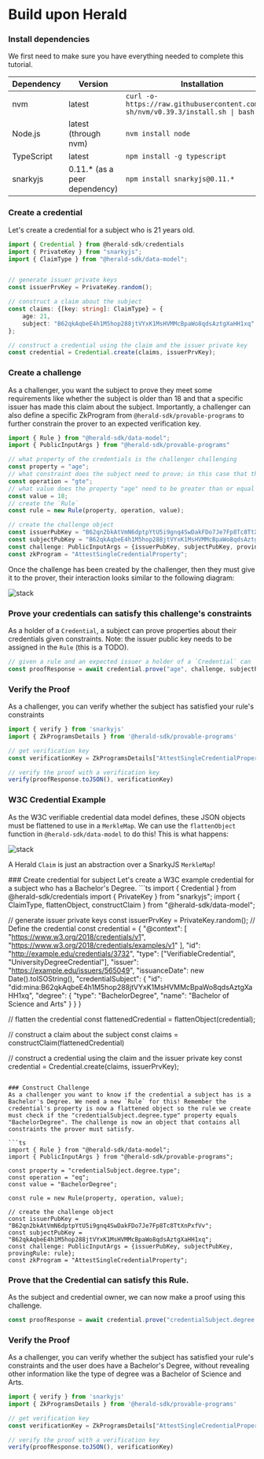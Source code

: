 
# Build upon Herald

<Steps>

### Install dependencies

We first need to make sure you have everything needed to complete this tutorial.

| Dependency  |  Version | Installation |
|---|---|---|
| nvm  | latest  | `curl -o- https://raw.githubusercontent.com/nvm-sh/nvm/v0.39.3/install.sh \| bash` |
| Node.js | latest (through nvm) | `nvm install node` |
| TypeScript | latest | `npm install -g typescript` |
| snarkyjs | 0.11.* (as a peer dependency) | `npm install snarkyjs@0.11.*` |

### Create a credential
Let's create a credential for a subject who is 21 years old.
```ts
import { Credential } from @herald-sdk/credentials
import { PrivateKey } from "snarkyjs";
import { ClaimType } from "@herald-sdk/data-model";


// generate issuer private keys
const issuerPrvKey = PrivateKey.random();

// construct a claim about the subject
const claims: {[key: string]: ClaimType} = {
    age: 21, 
    subject: "B62qkAqbeE4h1M5hop288jtVYxK1MsHVMMcBpaWo8qdsAztgXaHH1xq"
};

// construct a credential using the claim and the issuer private key
const credential = Credential.create(claims, issuerPrvKey);
```

### Create a challenge
As a challenger, you want the subject to prove they meet some requirements like whether the subject is older than 18 and that a specific issuer has made this claim about the subject. Importantly, a challenger can also define a specific ZkProgram from `@herald-sdk/provable-programs` to further constrain the prover to an expected verification key.
```ts
import { Rule } from "@herald-sdk/data-model";
import { PublicInputArgs } from "@herald-sdk/provable-programs"

// what property of the credentials is the challenger challenging
const property = "age";
// what constraint does the subject need to prove; in this case that the "age" is greater than or equal to `value`
const operation = "gte";
// what value does the property "age" need to be greater than or equal to
const value = 18;
// create the `Rule`
const rule = new Rule(property, operation, value);

// create the challenge object
const issuerPubKey = "B62qn2bkAtVmN6dptpYtU5i9gnq4SwDakFDo7Je7Fp8Tc8TtXnPxfVv";
const subjectPubKey = "B62qkAqbeE4h1M5hop288jtVYxK1MsHVMMcBpaWo8qdsAztgXaHH1xq";
const challenge: PublicInputArgs = {issuerPubKey, subjectPubKey, provingRule: rule};
const zkProgram = "AttestSingleCredentialProperty";
```

Once the challenge has been created by the challenger, then they must give it to the prover, their interaction looks similar to the following diagram:

![stack](../static/img/challenger_subject_interaction.png)


### Prove your credentials can satisfy this challenge's constraints
As a holder of a `Credential`, a subject can prove properties about their credentials given constraints. Note: the issuer public key needs to be assigned in the `Rule` (this is a TODO).
```ts
// given a rule and an expected issuer a holder of a `Credential` can `prove` properties of their credential
const proofResponse = await credential.prove("age", challenge, subjectPrvKey, zkProgram);
```

### Verify the Proof
As a challenger, you can verify whether the subject has satisfied your rule's constraints
```ts
import { verify } from 'snarkyjs'
import { ZkProgramsDetails } from '@herald-sdk/provable-programs'

// get verification key
const verificationKey = ZkProgramsDetails["AttestSingleCredentialProperty"].verificationKey

// verify the proof with a verification key
verify(proofResponse.toJSON(), verificationKey)
```
</Steps>

### W3C Credential Example
As the W3C verifiable credential data model defines, these JSON objects must be flattened to use in a `MerkleMap`. We can use the `flattenObject` function in `@herald-sdk/data-model` to do this! This is what happens:

![stack](../static/img/credential_conversion.png)

A Herald `Claim` is just an abstraction over a SnarkyJS `MerkleMap`!

<Steps>
### Create credential for subject
Let's create a W3C example credential for a subject who has a Bachelor's Degree.
```ts
import { Credential } from @herald-sdk/credentials
import { PrivateKey } from "snarkyjs";
import { ClaimType, flattenObject, constructClaim } from "@herald-sdk/data-model";


// generate issuer private keys
const issuerPrvKey = PrivateKey.random();
// Define the credential
const credential = {
    "@context": [
        "https://www.w3.org/2018/credentials/v1",
        "https://www.w3.org/2018/credentials/examples/v1"
    ],
    "id": "http://example.edu/credentials/3732",
    "type": ["VerifiableCredential", "UniversityDegreeCredential"],
    "issuer": "https://example.edu/issuers/565049",
    "issuanceDate": new Date().toISOString(),
    "credentialSubject": {
        "id": "did:mina:B62qkAqbeE4h1M5hop288jtVYxK1MsHVMMcBpaWo8qdsAztgXaHH1xq",
        "degree": {
            "type": "BachelorDegree",
            "name": "Bachelor of Science and Arts"
        }
    }
}

// flatten the credential
const flattenedCredential = flattenObject(credential);

// construct a claim about the subject
const claims = constructClaim(flattenedCredential)

// construct a credential using the claim and the issuer private key
const credential = Credential.create(claims, issuerPrvKey);
```

### Construct Challenge
As a challenger you want to know if the credential a subject has is a Bachelor's Degree. We need a new `Rule` for this! Remember the credential's property is now a flattened object so the rule we create must check if the "credentialSubject.degree.type" property equals "BachelorDegree". The challenge is now an object that contains all constraints the prover must satisfy.

```ts
import { Rule } from "@herald-sdk/data-model";
import { PublicInputArgs } from "@herald-sdk/provable-programs";

const property = "credentialSubject.degree.type";
const operation = "eq";
const value = "BachelorDegree";

const rule = new Rule(property, operation, value);

// create the challenge object
const issuerPubKey = "B62qn2bkAtVmN6dptpYtU5i9gnq4SwDakFDo7Je7Fp8Tc8TtXnPxfVv";
const subjectPubKey = "B62qkAqbeE4h1M5hop288jtVYxK1MsHVMMcBpaWo8qdsAztgXaHH1xq";
const challenge: PublicInputArgs = {issuerPubKey, subjectPubKey, provingRule: rule};
const zkProgram = "AttestSingleCredentialProperty";
```

### Prove that the Credential can satisfy this Rule.
As the subject and credential owner, we can now make a proof using this challenge.
```ts
const proofResponse = await credential.prove("credentialSubject.degree.type", challenge, subjectPrvKey, zkProgram);
```

### Verify the Proof
As a challenger, you can verify whether the subject has satisfied your rule's constraints and the user does have a Bachelor's Degree, without revealing other information like the type of degree was a Bachelor of Science and Arts.
```ts
import { verify } from 'snarkyjs'
import { ZkProgramsDetails } from '@herald-sdk/provable-programs'

// get verification key
const verificationKey = ZkProgramsDetails["AttestSingleCredentialProperty"].verificationKey

// verify the proof with a verification key
verify(proofResponse.toJSON(), verificationKey)
```
</Steps>
